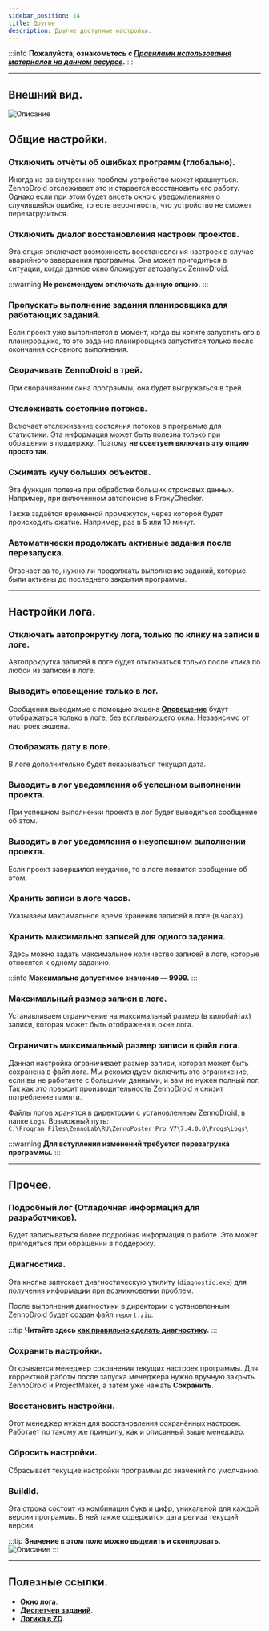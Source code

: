 ```yaml
---
sidebar_position: 14
title: Другое
description: Другие доступные настройки.
---  
```

:::info **Пожалуйста, ознакомьтесь с [*Правилами использования материалов на данном ресурсе*](../Disclaimer).**
:::
_______________________________________________  
## Внешний вид.  
![Описание](./assets/Other_Settings/Other_Settings_pic1.png)  

## Общие настройки.  
### Отключить отчёты об ошибках программ (глобально).  
Иногда из-за внутренних проблем устройство может крашнуться. ZennoDroid отслеживает это и старается восстановить его работу. Однако если при этом будет висеть окно с уведомлениями о случившейся ошибке, то есть вероятность, что устройство не сможет перезагрузиться.  

### Отключить диалог восстановления настроек проектов.  
Эта опция отключает возможность восстановления настроек в случае аварийного завершения программы. Она может пригодиться в ситуации, когда данное окно блокирует автозапуск ZennoDroid.  

:::warning **Не рекомендуем отключать данную опцию.**
:::  

### Пропускать выполнение задания планировщика для работающих заданий.
Если проект уже выполняется в момент, когда вы хотите запустить его в планировщике, то это задание планировщика запустится только после окончания основного выполнения.  

### Сворачивать ZennoDroid в трей.  
При сворачивании окна программы, она будет выгружаться в трей.  

### Отслеживать состояние потоков.  
Включает отслеживание состояния потоков в программе для статистики. Эта информация может быть полезна только при обращении в поддержку. Поэтому **не советуем включать эту опцию просто так**.  

### Сжимать кучу больших объектов.
Эта функция полезна при обработке больших строковых данных. Например, при включенном автопоиске в ProxyChecker.  

Также задаётся временной промежуток, через которой будет происходить сжатие. Например, раз в 5 или 10 минут.  

### Автоматически продолжать активные задания после перезапуска.  
Отвечает за то, нужно ли продолжать выполнение заданий, которые были активны до последнего закрытия программы.
_______________________________________________
## Настройки лога.
### Отключать автопрокрутку лога, только по клику на записи в логе.  
Автопрокрутка записей в логе будет отключаться только после клика по любой из записей в логе.  

### Выводить оповещение только в лог.
Сообщения выводимые с помощью экшена [**Оповещение**](../Project%20Editor/Logic/Notification) будут отображаться только в логе, без всплывающего окна. Независимо от настроек экшена.  

### Отображать дату в логе.  
В логе дополнительно будет показываться текущая дата.  

### Выводить в лог уведомления об успешном выполнении проекта.  
При успешном выполнении проекта в лог будет выводиться сообщение об этом.  

### Выводить в лог уведомления о неуспешном выполнении проекта.
Если проект завершился неудачно, то в логе появится сообщение об этом.  

### Хранить записи в логе часов.  
Указываем максимальное время хранения записей в логе (в часах).  

### Хранить максимально записей для одного задания.  
Здесь можно задать максимальное количество записей в логе, которые относятся к одному заданию.  

:::info **Максимально допустимое значение — 9999.**
:::  

### Максимальный размер записи в логе.  
Устанавливаем ограничение на максимальный размер (в килобайтах) записи, которая может быть отображена в окне лога.  

### Ограничить максимальный размер записи в файл лога.  
Данная настройка ограничивает размер записи, которая может быть сохранена в файл лога. Мы рекомендуем включить это ограничение, если вы не работаете с большими данными, и вам не нужен полный лог. Так как это повысит производительность ZennoDroid и снизит потребление памяти.  

Файлы логов хранятся в директории с установленным ZennoDroid, в папке `Logs`. Возможный путь:  
`C:\Program Files\ZennoLab\RU\ZennoPoster Pro V7\7.4.0.0\Progs\Logs\`  

:::warning **Для вступления изменений требуется перезагрузка программы.**
:::  
_______________________________________________
## Прочее.  
### Подробный лог (Отладочная информация для разработчиков).  
Будет записываться более подробная информация о работе. Это может пригодиться при обращении в поддержку.  

### Диагностика.  
Эта кнопка запускает диагностическую утилиту (`diagnostic.exe`) для получения информации при возникновении проблем.  

После выполнения диагностики в директории с установленным ZennoDroid будет создан файл `report.zip`.  

:::tip **Читайте здесь [как правильно сделать диагностику](https://zennolab.atlassian.net/wiki/spaces/RU/pages/870419658).**
:::  

### Сохранить настройки.  
Открывается менеджер сохранения текущих настроек программы. Для корректной работы после запуска менеджера нужно вручную закрыть ZennoDroid и ProjectMaker, а затем уже нажать **Сохранить**.

### Восстановить настройки.  
Этот менеджер нужен для восстановления сохранённых настроек. Работает по такому же принципу, как и описанный выше менеджер.  

### Сбросить настройки.  
Сбрасывает текущие настройки программы до значений по умолчанию.  

### BuildId.  
Эта строка состоит из комбинации букв и цифр, уникальной для каждой версии программы. В ней также содержится дата релиза текущий версии.  

:::tip **Значение в этом поле можно выделить и скопировать.**  
![Описание](./assets/Other_Settings/Other_Settings_pic2.gif)
:::
_______________________________________________  
## Полезные ссылки.   
- [**Окно лога**](../pm/Interface/Log_window).  
- [**Диспетчер заданий**](../get-started/Task_Manager).   
- [**Логика в ZD**](../category/логика-в-zd).
